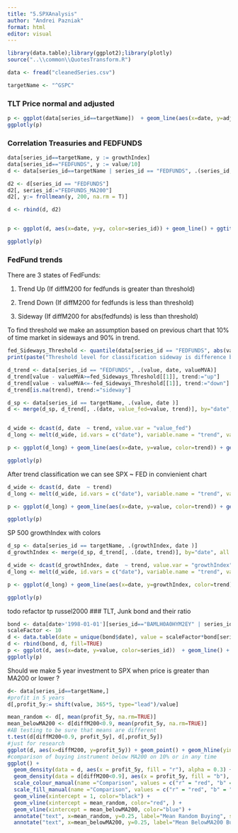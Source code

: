 ```yaml
---
title: "5.SPXAnalysis"
author: "Andrei Pazniak"
format: html
editor: visual
---
```


```r
library(data.table);library(ggplot2);library(plotly)
source("..\\common\\QuotesTransform.R")

data <- fread("cleanedSeries.csv")

targetName <- "^GSPC"

```

### TLT Price normal and adjusted

```r
p <- ggplot(data[series_id==targetName])  + geom_line(aes(x=date, y=adjusted_value_m2, color='Adjusted_M2 SP500')) +geom_line(aes(x=date, y=value, color="SP500")) + ggtitle("SP500 Price normal and adjusted") + ylab(targetName) + xlab("date")
ggplotly(p)
```

### Correlation Treasuries and FEDFUNDS

```r
data[series_id==targetName, y := growthIndex]
data[series_id=="FEDFUNDS", y := value/10]
d <- data[series_id==targetName | series_id == "FEDFUNDS", .(series_id, date, y)]

d2 <- d[series_id == "FEDFUNDS"]
d2[, series_id:="FEDFUNDS_MA200"]
d2[, y:= frollmean(y, 200, na.rm = T)]

d <- rbind(d, d2)


p <- ggplot(d, aes(x=date, y=y, color=series_id)) + geom_line() + ggtitle("SPX and FEDFUNDS") + ylab("growth Index/yield*0.1") + xlab("date")

ggplotly(p)

```

### FedFund trends

There are 3 states of FedFunds:

1.  Trend Up (If diffM200 for fedfunds is greater than threshold)

2.  Trend Down (If diffM200 for fedfunds is less than threshold)

3.  Sideway (If diffM200 for abs(fedfunds) is less than threshold)

To find threshold we make an assumption based on previous chart that 10% of time market in sideways and 90% in trend.

```r
fed_Sideways_Threshold <- quantile(data[series_id == "FEDFUNDS", abs(valueMVA-value)], probs=c(0.25), na.rm=TRUE)
print(paste("Threshold level for classification sideway is difference between moving average 200 and real value", fed_Sideways_Threshold[[1]]))

d_trend <- data[series_id == "FEDFUNDS", .(value, date, valueMVA)]
d_trend[value - valueMVA>=fed_Sideways_Threshold[[1]], trend:="up"]
d_trend[value - valueMVA<=-fed_Sideways_Threshold[[1]], trend:="down"]
d_trend[is.na(trend), trend:="sideway"]

d_sp <- data[series_id == targetName, .(value, date )]
d <- merge(d_sp, d_trend[, .(date, value_fed=value, trend)], by="date", all.x=T, all.y = F)


d_wide <- dcast(d, date  ~ trend, value.var = "value_fed")
d_long <- melt(d_wide, id.vars = c("date"), variable.name = "trend", value.name = "value")

p <- ggplot(d_long) + geom_line(aes(x=date, y=value, color=trend)) + geom_line(aes(x=date, y=value), alpha = 0.1) + ggtitle("Trends in FEDFUNDS") + ylab("growth Index/yield*0.1") + xlab("date")

ggplotly(p)
```

After trend classification we can see SPX \~ FED in convienient chart

```r
d_wide <- dcast(d, date  ~ trend)
d_long <- melt(d_wide, id.vars = c("date"), variable.name = "trend", value.name = "value")

p <- ggplot(d_long) + geom_line(aes(x=date, y=value, color=trend)) + geom_line(aes(x=date, y=value), alpha = 0.1) + ggtitle("SPX and FEDFUNDS") + ylab("price") + xlab("date")

ggplotly(p)
```

SP 500 growthIndex with colors

```r
d_sp <- data[series_id == targetName, .(growthIndex, date )]
d_growthIndex <- merge(d_sp, d_trend[, .(date, trend)], by="date", all.x=T, all.y = F)

d_wide <- dcast(d_growthIndex, date  ~ trend, value.var = "growthIndex")
d_long <- melt(d_wide, id.vars = c("date"), variable.name = "trend", value.name = "growthIndex")

p <- ggplot(d_long) + geom_line(aes(x=date, y=growthIndex, color=trend)) + geom_line(aes(x=date, y=growthIndex), alpha = 0.1) + ggtitle("SPX drawdown and FEDFUNDS") + ylab("drawdown") + xlab("date")

ggplotly(p)
```

todo refactor tp russel2000 \### TLT, Junk bond and their ratio

```r
bond <- data[date>'1998-01-01'][series_id=="BAMLH0A0HYM2EY" | series_id=="IRLTLT01USM156N"]
scaleFactor <- 10
d <- data.table(date = unique(bond$date), value = scaleFactor*bond[series_id=="IRLTLT01USM156N", value]/ bond[series_id=="BAMLH0A0HYM2EY", value], series_id = "tlt2junk", type="USA Economic/Percent")
d <- rbind(bond, d, fill=TRUE)
p <- ggplot(d, aes(x=date, y=value, color=series_id))  + geom_line() + geom_hline(yintercept = 2, color="blue") + geom_hline(yintercept = 5, color="blue") + ggtitle("TLT, Junk bond and their ratio") + ylab("yield/ratio") + xlab("date")
ggplotly(p)

```

Should we make 5 year investment to SPX when price is greater than MA200 or lower ? 
```r
d<- data[series_id==targetName,]
#profit in 5 years
d[,profit_5y:= shift(value, 365*5, type="lead")/value]

mean_random <- d[, mean(profit_5y, na.rm=TRUE)]
mean_belowMA200 <- d[diffM200<0.9, mean(profit_5y, na.rm=TRUE)]
#AB testing to be sure that means are different
t.test(d[diffM200<0.9, profit_5y], d[,profit_5y])
#just for research
ggplot(d, aes(x=diffM200, y=profit_5y)) + geom_point() + geom_hline(yintercept=1, color="red") + geom_vline(xintercept = 1, color="green") + ggtitle("Scatter plot 5Y profit ~ ma200 diff") 
#comparison of buying instrument below MA200 on 10% or in any time 
ggplot() + 
  geom_density(data = d, aes(x = profit_5y, fill = "r"), alpha = 0.3) +
  geom_density(data = d[diffM200<0.9], aes(x = profit_5y, fill = "b"), alpha = 0.3) +
  scale_colour_manual(name ="Comparison", values = c("r" = "red", "b" = "blue"), labels=c("b" = "Price < 0.9*MA200", "r" = "Random buying")) +
  scale_fill_manual(name ="Comparison", values = c("r" = "red", "b" = "blue"), labels=c("b" = "Price < 0.9*MA200", "r" = "Random buying")) +
  geom_vline(xintercept = 1, color="black") +
  geom_vline(xintercept = mean_random, color="red", ) +  
  geom_vline(xintercept = mean_belowMA200, color="blue") +
  annotate("text", x=mean_random, y=0.25, label="Mean Random Buying", size=3, color="red", angle = 90) + 
  annotate("text", x=mean_belowMA200, y=0.25, label="Mean BelowMA200 Buying", size=3, color="blue", angle = 90) 
```
